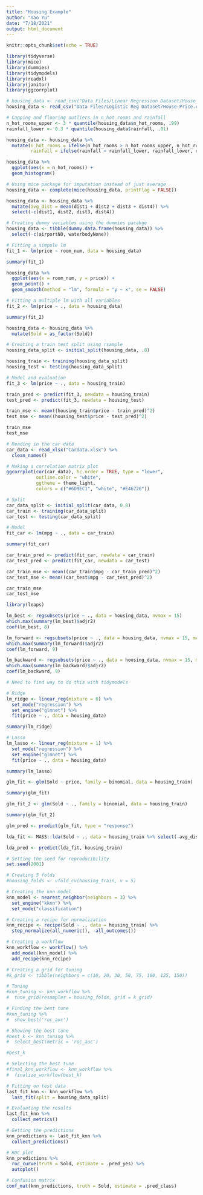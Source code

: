```yaml
---
title: "Housing Example"
author: "Yao Yu"
date: "7/18/2021"
output: html_document
---
```


```r
knitr::opts_chunk$set(echo = TRUE)

library(tidyverse)
library(mice)
library(dummies)
library(tidymodels)
library(readxl)
library(janitor)
library(ggcorrplot)

# housing_data <- read_csv("Data Files/Linear Regression Dataset/House_Price.csv")
housing_data <- read_csv("Data Files/Logistic Reg Dataset/House-Price.csv")
```

```r
# Capping and flooring outliers in n_hot_rooms and rainfall
n_hot_rooms_upper <- 3 * quantile(housing_data$n_hot_rooms, .99)
rainfall_lower <- 0.3 * quantile(housing_data$rainfall, .01)

housing_data <- housing_data %>% 
  mutate(n_hot_rooms = ifelse(n_hot_rooms > n_hot_rooms_upper, n_hot_rooms_upper, n_hot_rooms),
         rainfall = ifelse(rainfall < rainfall_lower, rainfall_lower, rainfall))

housing_data %>% 
  ggplot(aes(x = n_hot_rooms)) +
  geom_histogram()
```

```r
# Using mice package for imputation instead of just average
housing_data <- complete(mice(housing_data, printFlag = FALSE))
```

```r
housing_data <- housing_data %>% 
  mutate(avg_dist = mean(dist1 + dist2 + dist3 + dist4)) %>% 
  select(-c(dist1, dist2, dist3, dist4))

```

```r
# Creating dummy variables using the dummies pacakge
housing_data <- tibble(dummy.data.frame(housing_data)) %>% 
  select(-c(airportNO, waterbodyNone))
```

```r
# Fitting a simpole lm
fit_1 <- lm(price ~ room_num, data = housing_data)

summary(fit_1)

housing_data %>% 
  ggplot(aes(x = room_num, y = price)) +
  geom_point() +
  geom_smooth(method = "lm", formula = "y ~ x", se = FALSE)

```

```r
# Fitting a multiple lm with all variables
fit_2 <- lm(price ~ ., data = housing_data)

summary(fit_2)

```

```r
housing_data <- housing_data %>% 
  mutate(Sold = as_factor(Sold))

# Creating a train test split using rsample
housing_data_split <- initial_split(housing_data, .8)

housing_train <- training(housing_data_split)
housing_test <- testing(housing_data_split)

# Model and evaluation
fit_3 <- lm(price ~ ., data = housing_train)

train_pred <- predict(fit_3, newdata = housing_train)
test_pred <- predict(fit_3, newdata = housing_test)

train_mse <- mean((housing_train$price - train_pred)^2)
test_mse <- mean((housing_test$price - test_pred)^2)

train_mse
test_mse
```

```r
# Reading in the car data
car_data <- read_xlsx("Cardata.xlsx") %>% 
  clean_names()

# Making a correlation matrix plot
ggcorrplot(cor(car_data), hc.order = TRUE, type = "lower",
           outline.color = "white",
           ggtheme = theme_light,
           colors = c("#6D9EC1", "white", "#E46726"))

# Split
car_data_split <- initial_split(car_data, 0.8)
car_train <- training(car_data_split)
car_test <- testing(car_data_split)

# Model
fit_car <- lm(mpg ~ ., data = car_train)

summary(fit_car)

car_train_pred <- predict(fit_car, newdata = car_train)
car_test_pred <- predict(fit_car, newdata = car_test)

car_train_mse <- mean((car_train$mpg - car_train_pred)^2)
car_test_mse <- mean((car_test$mpg - car_test_pred)^2)

car_train_mse
car_test_mse
```

```r
library(leaps)

lm_best <- regsubsets(price ~ ., data = housing_data, nvmax = 15)
which.max(summary(lm_best)$adjr2)
coef(lm_best, 8)

lm_forward <- regsubsets(price ~ ., data = housing_data, nvmax = 15, method = "forward")
which.max(summary(lm_forward)$adjr2)
coef(lm_forward, 9)

lm_backward <- regsubsets(price ~ ., data = housing_data, nvmax = 15, method = "backward")
which.max(summary(lm_backward)$adjr2)
coef(lm_backward, 9)
```

```r
# Need to find way to do this with tidymodels

# Ridge
lm_ridge <- linear_reg(mixture = 0) %>% 
  set_mode("regression") %>% 
  set_engine("glmnet") %>% 
  fit(price ~ ., data = housing_data)

summary(lm_ridge)

# Lasso
lm_lasso <- linear_reg(mixture = 1) %>% 
  set_mode("regression") %>% 
  set_engine("glmnet") %>% 
  fit(price ~ ., data = housing_data)

summary(lm_lasso)
```

```r
glm_fit <- glm(Sold ~ price, family = binomial, data = housing_train)

summary(glm_fit)

glm_fit_2 <- glm(Sold ~ ., family = binomial, data = housing_train)

summary(glm_fit_2)

glm_pred <- predict(glm_fit, type = "response")
```

```r
lda_fit <- MASS::lda(Sold ~ ., data = housing_train %>% select(-avg_dist))

lda_pred <- predict(lda_fit, housing_train)
```

```r
# Setting the seed for reproducibility
set.seed(2001)

# Creating 5 folds
#housing_folds <- vfold_cv(housing_train, v = 5)

# Creating the knn model
knn_model <- nearest_neighbor(neighbors = 3) %>% 
  set_engine("kknn") %>% 
  set_mode("classification")

# Creating a recipe for normalization
knn_recipe <- recipe(Sold ~ ., data = housing_train) %>% 
  step_normalize(all_numeric(), -all_outcomes())

# Creating a workflow
knn_workflow <- workflow() %>% 
  add_model(knn_model) %>% 
  add_recipe(knn_recipe)

# Creating a grid for tuning
#k_grid <- tibble(neighbors = c(10, 20, 30, 50, 75, 100, 125, 150))

# Tuning
#knn_tuning <- knn_workflow %>% 
#  tune_grid(resamples = housing_folds, grid = k_grid)

# Finding the best tune
#knn_tuning %>% 
#  show_best('roc_auc')

# Showing the best tune
#best_k <- knn_tuning %>% 
#  select_best(metric = 'roc_auc')

#best_k

# Selecting the best tune
#final_knn_workflow <- knn_workflow %>% 
#  finalize_workflow(best_k)

# Fitting on test data
last_fit_knn <- knn_workflow %>% 
  last_fit(split = housing_data_split)

# Evaluating the results
last_fit_knn %>% 
  collect_metrics()

# Getting the predictions
knn_predictions <- last_fit_knn %>% 
  collect_predictions()

# ROC plot
knn_predictions %>% 
  roc_curve(truth = Sold, estimate = .pred_yes) %>% 
  autoplot()

# Confusion matrix
conf_mat(knn_predictions, truth = Sold, estimate = .pred_class)
```

